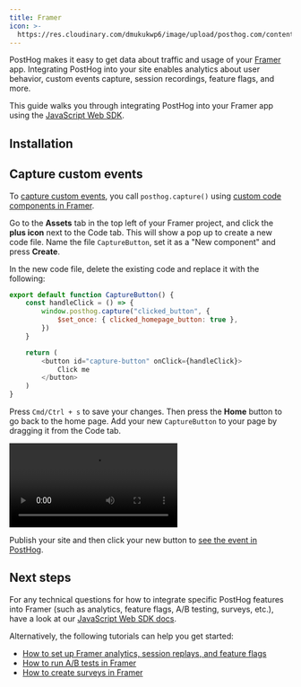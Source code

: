 ```yaml
---
title: Framer
icon: >-
  https://res.cloudinary.com/dmukukwp6/image/upload/posthog.com/contents/docs/integrate/frameworks/framer.svg
---
```


PostHog makes it easy to get data about traffic and usage of your [Framer](https://www.framer.com/) app. Integrating PostHog into your site enables analytics about user behavior, custom events capture, session recordings, feature flags, and more.

This guide walks you through integrating PostHog into your Framer app using the [JavaScript Web SDK](/docs/libraries/js).

## Installation


<FramerInstall />

## Capture custom events

To [capture custom events](/docs/product-analytics/capture-events), you call `posthog.capture()` using [custom code components in Framer](https://www.framer.com/developers/components/introduction).

Go to the **Assets** tab in the top left of your Framer project, and click the **plus icon** next to the Code tab. This will show a pop up to create a new code file. Name the file `CaptureButton`, set it as a "New component" and press **Create**.

In the new code file, delete the existing code and replace it with the following:

```js
export default function CaptureButton() {
    const handleClick = () => {
        window.posthog.capture("clicked_button", {
            $set_once: { clicked_homepage_button: true },
        })
    }

    return (
        <button id="capture-button" onClick={handleClick}>
            Click me
        </button>
    )
}
```

Press `Cmd/Ctrl + s` to save your changes. Then press the **Home** button to go back to the home page. Add your new `CaptureButton` to your page by dragging it from the Code tab.

![Create a code snippet in Framer](https://res.cloudinary.com/dmukukwp6/video/upload/framer_create_code_component_85251f4561.mp4)

Publish your site and then click your new button to [see the event in PostHog](https://us.posthog.com/activity/explore).

## Next steps

For any technical questions for how to integrate specific PostHog features into Framer (such as analytics, feature flags, A/B testing, surveys, etc.), have a look at our [JavaScript Web SDK docs](/docs/libraries/js).

Alternatively, the following tutorials can help you get started:

- [How to set up Framer analytics, session replays, and feature flags](/tutorials/framer-analytics)
- [How to run A/B tests in Framer](/tutorials/framer-ab-tests)
- [How to create surveys in Framer](/tutorials/framer-surveys)

